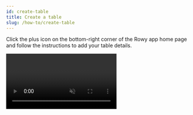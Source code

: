 ```yaml
---
id: create-table
title: Create a table
slug: /how-to/create-table
---
```



Click the plus icon on the bottom-right corner of the Rowy app home page and
follow the instructions to add your table details.

<Video url={videoUrl} playing loop muted playsinline controls />

### Note

- You can create multiple views of the same collection using different TableIDs
- The first time you create a table, you need to add a section (suggested:
  "DEFAULT") and permission role of who can see it (as "ADMIN")
- If you delete a table, only the config of the table on Rowy will be removed
  and the actual contents of the collection on your Firestore will not be
  deleted
